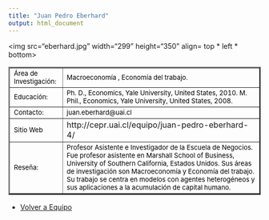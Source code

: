 ```yaml
---
title: "Juan Pedro Eberhard"
output: html_document
---
```

<html>
<body>
 
<img src="eberhard.jpg" width="299" height="350" align= top * left * bottom>

<table border="2">

<tr>
<td> <font size="2" color="black"> Área de Investigación: </font>
 </td>      

<td> <font size="2" color="black"> Macroeconomía , Economía del trabajo. </font></td>
 
<tr>

<td> <font size="2" color="black"> Educación:</font>
 </td>

<td> <font size="2" color="black"> Ph. D., Economics, Yale University, United States, 2010.
M. Phil., Economics, Yale University, United States, 2008. </font>
</td>

</tr>

<tr>
<td> <font size="2" color="black"> Contacto:</font> </td>

<td> <font size="2" color="black"> juan.eberhard@uai.cl </font> </td>

</tr>

<tr> 
<td > <font size="2" color="black"> Sitio Web </font> </td> 
<td> http://cepr.uai.cl/equipo/juan-pedro-eberhard-4/ </td>

<tr>
<td> 
<font size="2" color="black"> Reseña: </font> </td>
<td><font size="2" color="black"> 
Profesor Asistente e Investigador de la Escuela de Negocios. Fue profesor asistente en Marshall School of Business, University of Southern California, Estados Unidos. Sus áreas de investigación son Macroeconomía y Economía del trabajo. Su trabajo se centra en modelos con agentes heterogéneos y sus aplicaciones a la acumulación de capital humano. </font>
</td>
</tr>
</tr>


</table> 

- <a href="http://www.coforce.cl/equipo.html"> Volver a Equipo </a>

</body>


</html>
